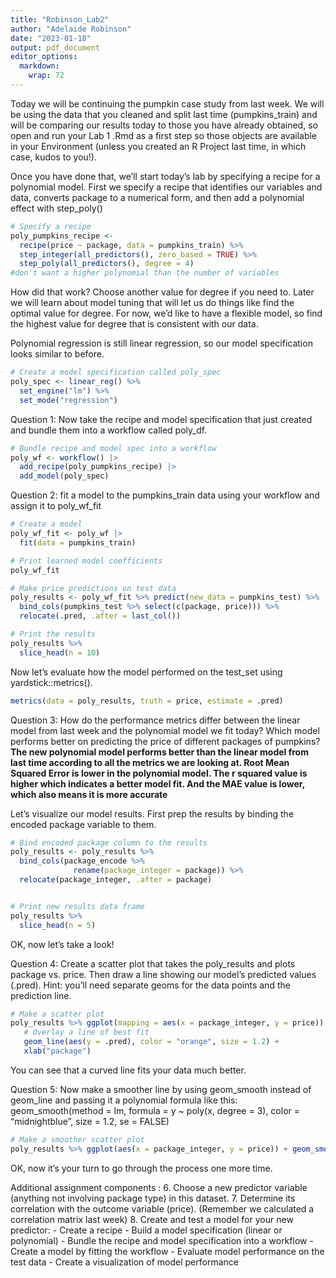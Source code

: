 ```yaml
---
title: "Robinson_Lab2"
author: "Adelaide Robinson"
date: "2023-01-18"
output: pdf_document
editor_options: 
  markdown: 
    wrap: 72
---
```


Today we will be continuing the pumpkin case study from last week. We
will be using the data that you cleaned and split last time
(pumpkins_train) and will be comparing our results today to those you
have already obtained, so open and run your Lab 1 .Rmd as a first step
so those objects are available in your Environment (unless you created
an R Project last time, in which case, kudos to you!).

Once you have done that, we'll start today's lab by specifying a recipe
for a polynomial model. First we specify a recipe that identifies our
variables and data, converts package to a numerical form, and then add a
polynomial effect with step_poly()

```r
# Specify a recipe
poly_pumpkins_recipe <-
  recipe(price ~ package, data = pumpkins_train) %>%
  step_integer(all_predictors(), zero_based = TRUE) %>% 
  step_poly(all_predictors(), degree = 4)
#don't want a higher polynomial than the number of variables
```

How did that work? Choose another value for degree if you need to. Later
we will learn about model tuning that will let us do things like find
the optimal value for degree. For now, we'd like to have a flexible
model, so find the highest value for degree that is consistent with our
data.

Polynomial regression is still linear regression, so our model
specification looks similar to before.

```r
# Create a model specification called poly_spec
poly_spec <- linear_reg() %>% 
  set_engine("lm") %>% 
  set_mode("regression")
```

Question 1: Now take the recipe and model specification that just
created and bundle them into a workflow called poly_df.

```r
# Bundle recipe and model spec into a workflow
poly_wf <- workflow() |> 
  add_recipe(poly_pumpkins_recipe) |> 
  add_model(poly_spec)
```

Question 2: fit a model to the pumpkins_train data using your workflow
and assign it to poly_wf_fit

```r
# Create a model
poly_wf_fit <- poly_wf |> 
  fit(data = pumpkins_train)
```

```r
# Print learned model coefficients
poly_wf_fit
```

```r
# Make price predictions on test data
poly_results <- poly_wf_fit %>% predict(new_data = pumpkins_test) %>% 
  bind_cols(pumpkins_test %>% select(c(package, price))) %>% 
  relocate(.pred, .after = last_col())

# Print the results
poly_results %>% 
  slice_head(n = 10)
```

Now let's evaluate how the model performed on the test_set using
yardstick::metrics().

```r
metrics(data = poly_results, truth = price, estimate = .pred)
```

Question 3: How do the performance metrics differ between the linear
model from last week and the polynomial model we fit today? Which model
performs better on predicting the price of different packages of
pumpkins? **The new polynomial model performs better than the linear
model from last time according to all the metrics we are looking at.
Root Mean Squared Error is lower in the polynomial model. The r squared
value is higher which indicates a better model fit. And the MAE value is
lower, which also means it is more accurate**

Let's visualize our model results. First prep the results by binding the
encoded package variable to them.

```r
# Bind encoded package column to the results
poly_results <- poly_results %>% 
  bind_cols(package_encode %>% 
              rename(package_integer = package)) %>% 
  relocate(package_integer, .after = package)


# Print new results data frame
poly_results %>% 
  slice_head(n = 5)
```

OK, now let's take a look!

Question 4: Create a scatter plot that takes the poly_results and plots
package vs. price. Then draw a line showing our model's predicted values
(.pred). Hint: you'll need separate geoms for the data points and the
prediction line.

```r
# Make a scatter plot
poly_results %>% ggplot(mapping = aes(x = package_integer, y = price)) + geom_point(size = 1.6) +
   # Overlay a line of best fit
   geom_line(aes(y = .pred), color = "orange", size = 1.2) +
   xlab("package")

```

You can see that a curved line fits your data much better.

Question 5: Now make a smoother line by using geom_smooth instead of
geom_line and passing it a polynomial formula like this:
geom_smooth(method = lm, formula = y \~ poly(x, degree = 3), color =
"midnightblue", size = 1.2, se = FALSE)

```r
# Make a smoother scatter plot 
poly_results %>% ggplot(aes(x = package_integer, y = price)) + geom_smooth(method = lm, formula = price ~ poly(package_integer, degree = 4), color = "midnightblue", size = 1.2, se = FALSE)
```

OK, now it's your turn to go through the process one more time.

Additional assignment components : 6. Choose a new predictor variable
(anything not involving package type) in this dataset. 7. Determine its
correlation with the outcome variable (price). (Remember we calculated a
correlation matrix last week) 8. Create and test a model for your new
predictor: - Create a recipe - Build a model specification (linear or
polynomial) - Bundle the recipe and model specification into a
workflow - Create a model by fitting the workflow - Evaluate model
performance on the test data - Create a visualization of model
performance
